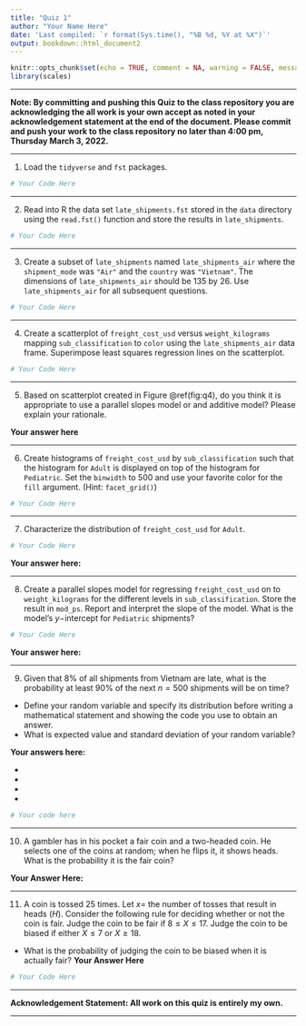 ```yaml
---
title: "Quiz 1"
author: "Your Name Here"
date: 'Last compiled: `r format(Sys.time(), "%B %d, %Y at %X")`'
output: bookdown::html_document2
---
```


```r
knitr::opts_chunk$set(echo = TRUE, comment = NA, warning = FALSE, message = FALSE, fig.align = "center")
library(scales)
```

__________

**Note: By committing and pushing this Quiz to the class repository you are acknowledging the all work is your own accept as noted in your acknowledgement statement at the end of the document.  Please commit and push your work to the class repository no later than 4:00 pm, Thursday March 3, 2022. **

____________


1. Load the `tidyverse` and `fst` packages.

```r
# Your Code Here

```

_______

2. Read into R the data set `late_shipments.fst` stored in the `data` directory using the `read.fst()` function and store the results in `late_shipments`.

```r
# Your Code Here

```

__________

3. Create a subset of `late_shipments` named `late_shipments_air` where the `shipment_mode` was `"Air"` and the `country` was `"Vietnam"`.  The dimensions of `late_shipments_air` should be 135 by 26.  Use `late_shipments_air` for all subsequent questions.

```r
# Your Code Here

```

__________

4. Create a scatterplot of `freight_cost_usd` versus `weight_kilograms` mapping `sub_classification` to `color` using the `late_shipments_air` data frame.  Superimpose least squares regression lines on the scatterplot.

```r
# Your Code Here

```

___________

5.  Based on scatterplot created in Figure \@ref(fig:q4), do you think it is appropriate to use a parallel slopes model or and additive model?  Please explain your rationale.

**Your answer here**

_____________

6. Create histograms of `freight_cost_usd` by `sub_classification` such that the histogram for `Adult` is displayed on top of the histogram for `Pediatric`. Set the `binwidth` to 500 and use your favorite color for the `fill` argument. (Hint: `facet_grid()`)

```r
# Your Code Here

```

___________

7.  Characterize the distribution of `freight_cost_usd` for `Adult`.


```r
# Your Code Here

```

**Your answer here: **

_______________

8.  Create a parallel slopes model for regressing `freight_cost_usd` on to `weight_kilograms` for the different levels in `sub_classification`.  Store the result in `mod_ps`.  Report and interpret the slope of the model.  What is the model's $y-$intercept for `Pediatric` shipments?  

```r
# Your Code Here

```

**Your answer here: **

_________

9.  Given that 8% of all shipments from Vietnam are late, what is the probability at least 90% of the next $n = 500$ shipments will be on time?  
  *  Define your random variable and specify its distribution before writing a mathematical statement and showing the code you use to obtain an answer.
  * What is expected value and standard deviation of your random variable?

**Your answers here: **

  * 
  * 
  * 
  * 

```r
# Your code here

```

____________

10. A gambler has in his pocket a fair coin and a two-headed coin.  He selects one of the coins at random; when he flips it, it shows heads.  What is the probability it is the fair coin?

**Your Answer Here: **

_________

11. A coin is tossed 25 times.  Let $x=$ the number of tosses that result in heads ($H$).  Consider the following rule for deciding whether or not the coin is fair.  Judge the coin to be fair if $8\leq X \leq 17$.  Judge the coin to be biased if either $X \leq 7$ or $X \geq 18$.

* What is the probability of judging the coin to be biased when it is actually fair? **Your Answer Here**

```r
# Your Code Here

```




_____________

**Acknowledgement Statement:  All work on this quiz is entirely my own.**

____________